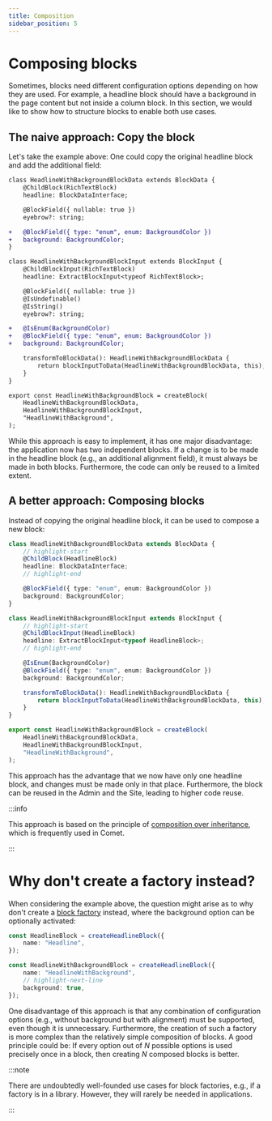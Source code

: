 ```yaml
---
title: Composition
sidebar_position: 5
---
```


# Composing blocks

Sometimes, blocks need different configuration options depending on how they are used.
For example, a headline block should have a background in the page content but not inside a column block.
In this section, we would like to show how to structure blocks to enable both use cases.

## The naive approach: Copy the block

Let's take the example above: One could copy the original headline block and add the additional field:

```diff title=headline-with-background.block.ts
class HeadlineWithBackgroundBlockData extends BlockData {
    @ChildBlock(RichTextBlock)
    headline: BlockDataInterface;

    @BlockField({ nullable: true })
    eyebrow?: string;

+   @BlockField({ type: "enum", enum: BackgroundColor })
+   background: BackgroundColor;
}

class HeadlineWithBackgroundBlockInput extends BlockInput {
    @ChildBlockInput(RichTextBlock)
    headline: ExtractBlockInput<typeof RichTextBlock>;

    @BlockField({ nullable: true })
    @IsUndefinable()
    @IsString()
    eyebrow?: string;

+   @IsEnum(BackgroundColor)
+   @BlockField({ type: "enum", enum: BackgroundColor })
+   background: BackgroundColor;

    transformToBlockData(): HeadlineWithBackgroundBlockData {
        return blockInputToData(HeadlineWithBackgroundBlockData, this);
    }
}

export const HeadlineWithBackgroundBlock = createBlock(
    HeadlineWithBackgroundBlockData,
    HeadlineWithBackgroundBlockInput,
    "HeadlineWithBackground",
);
```

While this approach is easy to implement, it has one major disadvantage: the application now has two independent blocks.
If a change is to be made in the headline block (e.g., an additional alignment field), it must always be made in both blocks.
Furthermore, the code can only be reused to a limited extent.

## A better approach: Composing blocks

Instead of copying the original headline block, it can be used to compose a new block:

```ts title=headline-with-background.block.ts
class HeadlineWithBackgroundBlockData extends BlockData {
    // highlight-start
    @ChildBlock(HeadlineBlock)
    headline: BlockDataInterface;
    // highlight-end

    @BlockField({ type: "enum", enum: BackgroundColor })
    background: BackgroundColor;
}

class HeadlineWithBackgroundBlockInput extends BlockInput {
    // highlight-start
    @ChildBlockInput(HeadlineBlock)
    headline: ExtractBlockInput<typeof HeadlineBlock>;
    // highlight-end

    @IsEnum(BackgroundColor)
    @BlockField({ type: "enum", enum: BackgroundColor })
    background: BackgroundColor;

    transformToBlockData(): HeadlineWithBackgroundBlockData {
        return blockInputToData(HeadlineWithBackgroundBlockData, this);
    }
}

export const HeadlineWithBackgroundBlock = createBlock(
    HeadlineWithBackgroundBlockData,
    HeadlineWithBackgroundBlockInput,
    "HeadlineWithBackground",
);
```

This approach has the advantage that we now have only one headline block, and changes must be made only in that place.
Furthermore, the block can be reused in the Admin and the Site, leading to higher code reuse.

:::info

This approach is based on the principle of [composition over inheritance](https://en.wikipedia.org/wiki/Composition_over_inheritance), which is frequently used in Comet.

:::

# Why don't create a factory instead?

When considering the example above, the question might arise as to why don't create a [block factory](/docs/blocks/block-factories) instead, where the background option can be optionally activated:

```ts
const HeadlineBlock = createHeadlineBlock({
    name: "Headline",
});

const HeadlineWithBackgroundBlock = createHeadlineBlock({
    name: "HeadlineWithBackground",
    // highlight-next-line
    background: true,
});
```

One disadvantage of this approach is that any combination of configuration options (e.g., without background but with alignment) must be supported, even though it is unnecessary.
Furthermore, the creation of such a factory is more complex than the relatively simple composition of blocks.
A good principle could be: If every option out of _N_ possible options is used precisely once in a block, then creating _N_ composed blocks is better.

:::note

There are undoubtedly well-founded use cases for block factories, e.g., if a factory is in a library.
However, they will rarely be needed in applications.

:::
